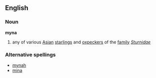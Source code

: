 ==English==
===Noun===
'''myna'''
# any of various [[Asian]] [[starling]]s and [[oxpecker]]s of the [[family]] ''[[Sturnidae]]''
===Alternative spellings===
*[[mynah]]
*[[mina]]